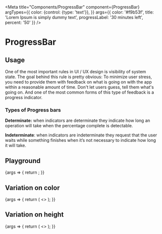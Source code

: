 
<Meta
  title="Components/ProgressBar"
  component={ProgressBar}
  argTypes={{
    color: {control: {type: 'text'}},
  }}
  args={{
    color: '#f9b53f',
    title: 'Lorem Ipsum is simply dummy text',
    progressLabel: '30 minutes left',
    percent: '50'
  }}
/>

# ProgressBar

## Usage
One of the most important rules in UI / UX design is visibility of system state. The goal behind this rule is pretty obvious: To minimize user stress, you need to provide them with feedback on what is going on with the app within a reasonable amount of time. Don't let users guess, tell them what's going on. And one of the most common forms of this type of feedback is a progress indicator.

### Types of Progress bars
**Determinate:** when indicators are determinate they indicate how long an operation will take when the percentage complete is detectable.

**Indeterminate**: when indicators are indeterminate they request that the user waits while something finishes when it’s not necessary to indicate how long it will take.

## Playground

<Canvas>
  <Story name="Standard">
    {args => {
      return <ProgressBar {...args} />;
    }}
  </Story>
</Canvas>

<ArgsTable story="Standard" />

## Variation on color

<Canvas>
  <Story name="Size">
    {args => {
      return (
        <>
          <ProgressBar {...args} percent={50} color="#67b373"/>
          <ProgressBar {...args} percent={50} color="#f9b53f"/>
          <ProgressBar {...args} percent={50} color="#5992c7"/>
        </>
      );
    }}
  </Story>
</Canvas>

## Variation on height

<Canvas>
  <Story name="Height">
    {args => {
      return (
        <>
          <ProgressBar {...args} percent={50} height="small"/>
          <ProgressBar {...args} percent={50} height="large"/>
        </>
      );
    }}
  </Story>
</Canvas>
